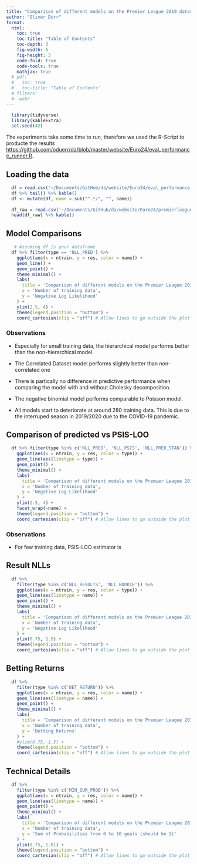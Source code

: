 ```yaml
---
title: "Comparison of different models on the Premier League 2019 dataset"
author: "Oliver Dürr"
format: 
  html:
    toc: true
    toc-title: "Table of Contents"
    toc-depth: 3
    fig-width: 6
    fig-height: 3
    code-fold: true
    code-tools: true
    mathjax: true
  # pdf:
  #   toc: true
  #   toc-title: "Table of Contents"
  # filters:
  #- webr
---
```


```r
  library(tidyverse)
  library(kableExtra)
  set.seed(42)
```

The experiments take some time to run, therefore we used the R-Script to producte the results <https://github.com/oduerr/da/blob/master/website/Euro24/eval_performance_runner.R>.

## Loading the data
```r
  df = read.csv('~/Documents/GitHub/da/website/Euro24/eval_performance_premier_league_2019.csv')
  df %>% tail() %>% kable()
  df <- mutate(df, name = sub("^.*/", "", name))
  
  df_raw = read.csv('~/Documents/GitHub/da/website/Euro24/premierleague2019.csv')
  head(df_raw) %>% kable()
```


## Model Comparisons


```r
   # Assuming df is your dataframe
  df %>% filter(type == 'NLL_PRED') %>% 
    ggplot(aes(x = ntrain, y = res, color = name)) + 
    geom_line() + 
    geom_point() + 
    theme_minimal() + 
    labs(
      title = 'Comparison of different models on the Premier League 2019 dataset', 
      x = 'Number of training data', 
      y = 'Negative Log Likelihood'
    ) + 
    ylim(2.5, 4) +
    theme(legend.position = "bottom") +
    coord_cartesian(clip = "off") # Allow lines to go outside the plot area

```

### Observations
- Especially for small training data, the hierarchical model performs better than the non-hierarchical model. 
- The Correlated Dataset model performs slightly better than non-correlated one

- There is partically no difference in predictive performance when comparing the model with and without Cholesky decomposition. 

- The negative binomial model performs comparable to Poisson model.

- All models start to deteriorate at around 280 training data. This is due to the interruped season in 2019/2020 due to the COVID-19 pandemic.

## Comparison of predicted vs PSIS-LOO

```r
  df %>% filter(type %in% c('NLL_PRED', 'NLL_PSIS', 'NLL_PRED_STAN')) %>%
    ggplot(aes(x = ntrain, y = res, color = type)) + 
    geom_line(aes(linetype = type)) + 
    geom_point() + 
    theme_minimal() + 
    labs(
      title = 'Comparison of different models on the Premier League 2019 dataset', 
      x = 'Number of training data', 
      y = 'Negative Log Likelihood'
    ) + 
    ylim(2.5, 4) +
    facet_wrap(~name) +
    theme(legend.position = "bottom") + 
    coord_cartesian(clip = "off") # Allow lines to go outside the plot area
```

 
### Observations
- For few training data, PSIS-LOO estimator is 

## Result NLLs


```r
  df %>% 
    filter(type %in% c('NLL_RESULTS', 'NLL_BOOKIE')) %>%
    ggplot(aes(x = ntrain, y = res, color = type)) + 
    geom_line(aes(linetype = name)) + 
    geom_point() + 
    theme_minimal() + 
    labs(
      title = 'Comparison of different models on the Premier League 2019 dataset', 
      x = 'Number of training data', 
      y = 'Negative Log Likelihood'
    ) + 
    ylim(0.75, 1.5) +
    theme(legend.position = "bottom") + 
    coord_cartesian(clip = "off") # Allow lines to go outside the plot area
```

## Betting Returns
 

```r
  df %>% 
    filter(type %in% c('BET_RETURN')) %>%
    ggplot(aes(x = ntrain, y = res, color = name)) + 
    geom_line(aes(linetype = name)) + 
    geom_point() + 
    theme_minimal() + 
    labs(
      title = 'Comparison of different models on the Premier League 2019 dataset', 
      x = 'Number of training data', 
      y = 'Betting Returns'
    ) + 
    #ylim(0.75, 1.5) +
    theme(legend.position = "bottom") + 
    coord_cartesian(clip = "off") # Allow lines to go outside the plot area
```


## Technical Details
 

```r
  df %>% 
    filter(type %in% c('MIN_SUM_PROB')) %>%
    ggplot(aes(x = ntrain, y = res, color = name)) + 
    geom_line(aes(linetype = name)) + 
    geom_point() + 
    theme_minimal() + 
    labs(
      title = 'Comparison of different models on the Premier League 2019 dataset', 
      x = 'Number of training data', 
      y = 'Sum of Probabilities from 0 to 10 goals (should be 1)'
    ) + 
    ylim(0.75, 1.01) +
    theme(legend.position = "bottom") + 
    coord_cartesian(clip = "off") # Allow lines to go outside the plot area
```
